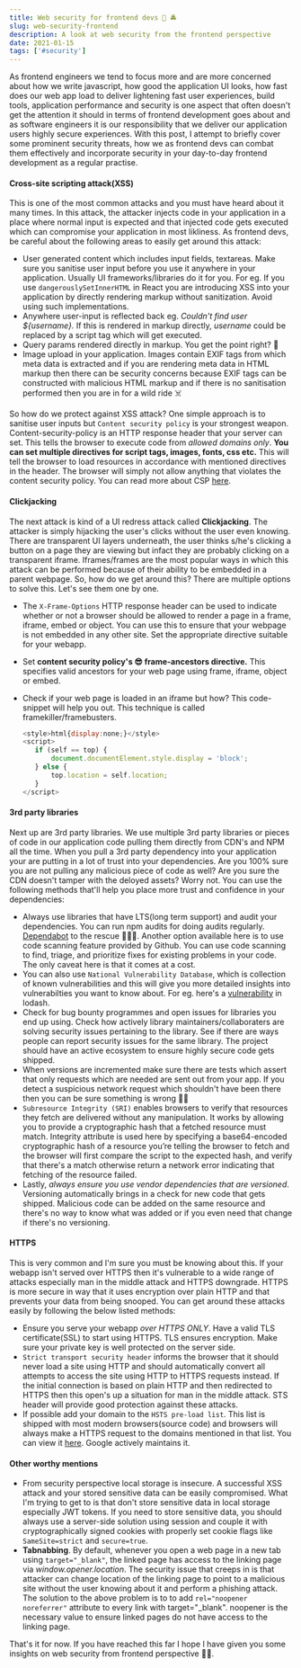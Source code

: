 ```yaml
---
title: Web security for frontend devs 🔐 🚔
slug: web-security-frontend
description: A look at web security from the frontend perspective
date: 2021-01-15
tags: ['#security']
---
```


As frontend engineers we tend to focus more and are more concerned about how we write javascript, how good the application UI looks, how fast does our web app load to deliver lightening fast user experiences, build tools, application performance and security is one aspect that often doesn't get the attention it should in terms of frontend development goes about and as software engineers it is our responsibility that we deliver our application users highly secure experiences. With this post, I attempt to briefly cover some prominent security threats, how we as frontend devs can combat them effectively and incorporate security in your day-to-day frontend development as a regular practise.

#### Cross-site scripting attack(XSS)

This is one of the most common attacks and you must have heard about it many times. In this attack, the attacker injects code in your application in a place where normal input is expected and that injected code gets executed which can compromise your application in most likliness. As frontend devs, be careful about the following areas to easily get around this attack:

- User generated content which includes input fields, textareas. Make sure you sanitise user input before you use it anywhere in your application. Usually UI frameworks/libraries do it for you. For eg. If you use `dangerouslySetInnerHTML` in React you are introducing XSS into your application by directly rendering markup without sanitization. Avoid using such implementations.
- Anywhere user-input is reflected back eg. _Couldn't find user \${username}._ If this is rendered in markup directly, _username_ could be replaced by a script tag which will get executed.
- Query params rendered directly in markup. You get the point right? 👀
- Image upload in your application. Images contain EXIF tags from which meta data is extracted and if you are rendering meta data in HTML markup then there can be security concerns because EXIF tags can be constructed with malicious HTML markup and if there is no sanitisation performed then you are in for a wild ride ☠️

So how do we protect against XSS attack? One simple approach is to sanitise user inputs but `Content security policy` is your strongest weapon. Content-security-policy is an HTTP response header that your server can set. This tells the browser to execute code from _allowed domains only_. **You can set multiple directives for script tags, images, fonts, css etc.** This will tell the browser to load resources in accordance with mentioned directives in the header. The browser will simply not allow anything that violates the content security policy. You can read more about CSP [here](https://developer.mozilla.org/en-US/docs/Web/HTTP/CSP).

#### Clickjacking

The next attack is kind of a UI redress attack called **Clickjacking**. The attacker is simply hijacking the user's clicks without the user even knowing. There are transparent UI layers underneath, the user thinks s/he's clicking a button on a page they are viewing but infact they are probably clicking on a transparent iframe. Iframes/frames are the most popular ways in which this attack can be performed because of their ability to be embedded in a parent webpage. So, how do we get around this? There are multiple options to solve this. Let's see them one by one.

- The `X-Frame-Options` HTTP response header can be used to indicate whether or not a browser should be allowed to render a page in a frame, iframe, embed or object. You can use this to ensure that your webpage is not embedded in any other site. Set the appropriate directive suitable for your webapp.
- Set **content security policy's 😎 frame-ancestors directive.** This specifies valid ancestors for your web page using frame, iframe, object or embed.
- Check if your web page is loaded in an iframe but how? This code-snippet will help you out. This technique is called framekiller/framebusters.

  ```javascript
  <style>html{display:none;}</style>
  <script>
     if (self == top) {
         document.documentElement.style.display = 'block';
     } else {
         top.location = self.location;
     }
  </script>
  ```

#### 3rd party libraries

Next up are 3rd party libraries. We use multiple 3rd party libraries or pieces of code in our application code pulling them directly from CDN's and NPM all the time. When you pull a 3rd party dependency into your application your are putting in a lot of trust into your dependencies. Are you 100% sure you are not pulling any malicious piece of code as well? Are you sure the CDN doesn't tamper with the deloyed assets? Worry not. You can use the following methods that'll help you place more trust and confidence in your dependencies:

- Always use libraries that have LTS(long term support) and audit your dependencies. You can run npm audits for doing audits regularly. [Dependabot](https://dependabot.com/) to the rescue 🏃🏻‍♂️. Another option available here is to use code scanning feature provided by Github. You can use code scanning to find, triage, and prioritize fixes for existing problems in your code. The only caveat here is that it comes at a cost.
- You can also use `National Vulnerability Database`, which is collection of known vulnerabilities and this will give you more detailed insights into vulnerabilties you want to know about. For eg. here's a <a href="https://nvd.nist.gov/vuln/detail/CVE-2020-8203" target="_blank" rel="noopener noreferrer">vulnerability</a> in lodash.
- Check for bug bounty programmes and open issues for libraries you end up using. Check how actively library maintainers/collaboraters are solving security issues pertaining to the library. See if there are ways people can report security issues for the same library. The project should have an active ecosystem to ensure highly secure code gets shipped.
- When versions are incremented make sure there are tests which assert that only requests which are needed are sent out from your app. If you detect a suspicious network request which shouldn't have been there then you can be sure something is wrong 🕵🏻
- `Subresource Integrity (SRI)` enables browsers to verify that resources they fetch are delivered without any manipulation. It works by allowing you to provide a cryptographic hash that a fetched resource must match. Integrity attribute is used here by specifying a base64-encoded cryptographic hash of a resource you’re telling the browser to fetch and the browser will first compare the script to the expected hash, and verify that there's a match otherwise return a network error indicating that fetching of the resource failed.
- Lastly, _always ensure you use vendor dependencies that are versioned_. Versioning automatically brings in a check for new code that gets shipped. Malicious code can be added on the same resource and there's no way to know what was added or if you even need that change if there's no versioning.

#### HTTPS

This is very common and I'm sure you must be knowing about this. If your webapp isn't served over HTTPS then it's vulnerable to a wide range of attacks especially man in the middle attack and HTTPS downgrade. HTTPS is more secure in way that it uses encryption over plain HTTP and that prevents your data from being snooped. You can get around these attacks easily by following the below listed methods:

- Ensure you serve your webapp _over HTTPS ONLY_. Have a valid TLS certificate(SSL) to start using HTTPS. TLS ensures encryption. Make sure your private key is well protected on the server side.
- `Strict transport security header` informs the browser that it should never load a site using HTTP and should automatically convert all attempts to access the site using HTTP to HTTPS requests instead. If the initial connection is based on plain HTTP and then redirected to HTTPS then this open's up a situation for man in the middle attack. STS header will provide good protection against these attacks.
- If possible add your domain to the `HSTS pre-load list`. This list is shipped with most modern browsers(source code) and browsers will always make a HTTPS request to the domains mentioned in that list. You can view it <a href="https://hstspreload.org/" target="_blank" rel="noopener noreferrer">here</a>. Google actively maintains it.

#### Other worthy mentions

- From security perspective local storage is insecure. A successful XSS attack and your stored sensitive data can be easily compromised. What I'm trying to get to is that don't store sensitive data in local storage especially JWT tokens. If you need to store sensitive data, you should always use a server-side solution using session and couple it with cryptographically signed cookies with properly set cookie flags like `SameSite=strict` and `secure=true`.
- **Tabnabbing**. By default, whenever you open a web page in a new tab using `target="_blank"`, the linked page has access to the linking page via _window.opener.location_. The security issue that creeps in is that attacker can change location of the linking page to point to a malicious site without the user knowing about it and perform a phishing attack. The solution to the above problem is to to add `rel="noopener noreferrer"` attribute to every link with target="\_blank". noopener is the necessary value to ensure linked pages do not have access to the linking page.

That's it for now. If you have reached this far I hope I have given you some insights on web security from frontend perspective ✌🏻.
